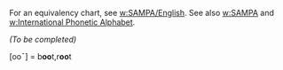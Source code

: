 For an equivalency chart, see [[w:SAMPA/English]]. See also [[w:SAMPA]] and [[w:International Phonetic Alphabet]].

''(To be completed)''

[ooˉ] = b'''oo'''t,r'''oo'''t